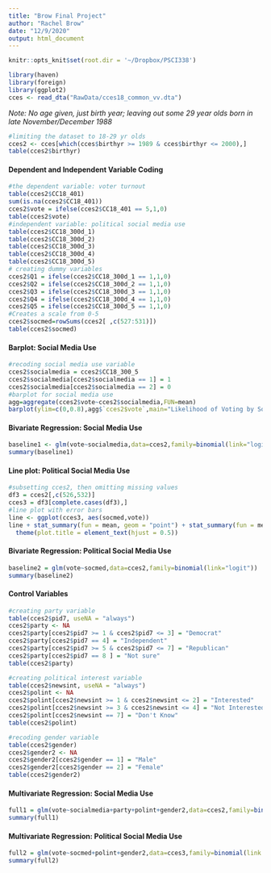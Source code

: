 ```yaml
---
title: "Brow Final Project"
author: "Rachel Brow"
date: "12/9/2020"
output: html_document
---
```


```r
knitr::opts_knit$set(root.dir = '~/Dropbox/PSCI338')
```

```r
library(haven)
library(foreign)
library(ggplot2)
cces <- read_dta("RawData/cces18_common_vv.dta")
```

*Note: No age given, just birth year; leaving out some 29 year olds born in late November/December 1988*
```r
#limiting the dataset to 18-29 yr olds
cces2 <- cces[which(cces$birthyr >= 1989 & cces$birthyr <= 2000),]
table(cces2$birthyr)
```

#### Dependent and Independent Variable Coding
```r
#the dependent variable: voter turnout
table(cces2$CC18_401)
sum(is.na(cces2$CC18_401))
cces2$vote = ifelse(cces2$CC18_401 == 5,1,0)
table(cces2$vote)
#independent variable: political social media use
table(cces2$CC18_300d_1)
table(cces2$CC18_300d_2)
table(cces2$CC18_300d_3)
table(cces2$CC18_300d_4)
table(cces2$CC18_300d_5)
# creating dummy variables
cces2$Q1 = ifelse(cces2$CC18_300d_1 == 1,1,0)
cces2$Q2 = ifelse(cces2$CC18_300d_2 == 1,1,0)
cces2$Q3 = ifelse(cces2$CC18_300d_3 == 1,1,0)
cces2$Q4 = ifelse(cces2$CC18_300d_4 == 1,1,0)
cces2$Q5 = ifelse(cces2$CC18_300d_5 == 1,1,0)
#Creates a scale from 0-5
cces2$socmed=rowSums(cces2[ ,c(527:531)])
table(cces2$socmed)
```

#### Barplot: Social Media Use
```r
#recoding social media use variable
cces2$socialmedia = cces2$CC18_300_5
cces2$socialmedia[cces2$socialmedia == 1] = 1
cces2$socialmedia[cces2$socialmedia == 2] = 0
#barplot for social media use
agg=aggregate(cces2$vote~cces2$socialmedia,FUN=mean)
barplot(ylim=c(0,0.8),agg$`cces2$vote`,main="Likelihood of Voting by Social Media Use",ylab="Proportion of respondents who voted",xlab="Social Media Use (Past 24 Hrs)",names.arg=c("No","Yes"),col=c("lightskyblue2"))
```

#### Bivariate Regression: Social Media Use
```r
baseline1 <- glm(vote~socialmedia,data=cces2,family=binomial(link="logit"))
summary(baseline1)
```

#### Line plot: Political Social Media Use
```r
#subsetting cces2, then omitting missing values
df3 = cces2[,c(526,532)]
cces3 = df3[complete.cases(df3),]
#line plot with error bars
line <- ggplot(cces3, aes(socmed,vote))
line + stat_summary(fun = mean, geom = "point") + stat_summary(fun = mean, geom = "line", aes(group = 1), colour = "Blue", linetype = "dashed") + stat_summary(fun.data = mean_cl_boot, geom = "errorbar", width = 0.2) + labs(x = "Political Social Media Engagement (5 = High)", y = "Proportion of Respondents who Voted") + ylim(0,1) + ggtitle("Likelihood of Voting by Political Social Media Use") +
  theme(plot.title = element_text(hjust = 0.5))
```


#### Bivariate Regression: Political Social Media Use
```r
baseline2 = glm(vote~socmed,data=cces2,family=binomial(link="logit"))
summary(baseline2)
```

#### Control Variables
```r
#creating party variable
table(cces2$pid7, useNA = "always")
cces2$party <- NA
cces2$party[cces2$pid7 >= 1 & cces2$pid7 <= 3] = "Democrat"
cces2$party[cces2$pid7 == 4] = "Independent"
cces2$party[cces2$pid7 >= 5 & cces2$pid7 <= 7] = "Republican"
cces2$party[cces2$pid7 == 8 ] = "Not sure"
table(cces2$party)
```

```r
#creating political interest variable
table(cces2$newsint, useNA = "always")
cces2$polint <- NA
cces2$polint[cces2$newsint >= 1 & cces2$newsint <= 2] = "Interested"
cces2$polint[cces2$newsint >= 3 & cces2$newsint <= 4] = "Not Interested"
cces2$polint[cces2$newsint == 7] = "Don't Know"
table(cces2$polint)
```

```r
#recoding gender variable
table(cces2$gender)
cces2$gender2 <- NA
cces2$gender2[cces2$gender == 1] = "Male"
cces2$gender2[cces2$gender == 2] = "Female"
table(cces2$gender2)
```

#### Multivariate Regression: Social Media Use
```r
full1 = glm(vote~socialmedia+party+polint+gender2,data=cces2,family=binomial(link="logit"))
summary(full1)
```

#### Multivariate Regression: Political Social Media Use
```r
full2 = glm(vote~socmed+polint+gender2,data=cces3,family=binomial(link = "logit"))
summary(full2)
```
